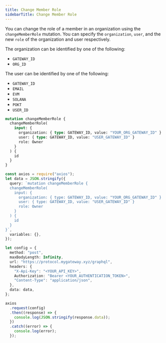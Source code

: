 ```yaml
---
title: Change Member Role
sidebarTitle: Change Member Role
---
```


You can change the role of a member in an organization using the `changeMemberRole` mutation. You can specify the `organization`, `user`, and the new `role` of the organization and user respectively.

The organization can be identified by one of the following:

- `GATEWAY_ID`
- `ORG_ID`

The user can be identified by one of the following:

- `GATEWAY_ID`
- `EMAIL`
- `EVM`
- `SOLANA`
- `POKT`
- `USER_ID`

```graphql
mutation changeMemberRole {
  changeMemberRole(
    input: {
      organization: { type: GATEWAY_ID, value: "YOUR_ORG_GATEWAY_ID" }
      user: { type: GATEWAY_ID, value: "USER_GATEWAY_ID" }
      role: Owner
    }
  ) {
    id
  }
}
```

<RequestExample>

```ts Node.js
const axios = require("axios");
let data = JSON.stringify({
  query: `mutation changeMemberRole {
  changeMemberRole(
    input: {
      organization: { type: GATEWAY_ID, value: "YOUR_ORG_GATEWAY_ID" }
      user: { type: GATEWAY_ID, value: "USER_GATEWAY_ID" }
      role: Owner
    }
  ) {
    id
  }
}`,
  variables: {},
});

let config = {
  method: "post",
  maxBodyLength: Infinity,
  url: "https://protocol.mygateway.xyz/graphql",
  headers: {
    "X-Api-Key": "<YOUR_API_KEY>",
    Authorization: "Bearer <YOUR_AUTHENTICATION_TOKEN>",
    "Content-Type": "application/json",
  },
  data: data,
};

axios
  .request(config)
  .then((response) => {
    console.log(JSON.stringify(response.data));
  })
  .catch((error) => {
    console.log(error);
  });
```

</RequestExample>
